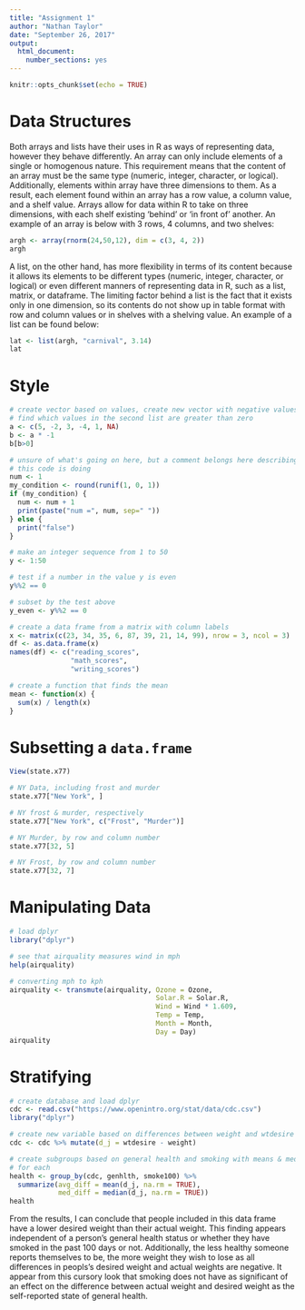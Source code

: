 ```yaml
---
title: "Assignment 1"
author: "Nathan Taylor"
date: "September 26, 2017"
output: 
  html_document: 
    number_sections: yes
---
```


```r
knitr::opts_chunk$set(echo = TRUE)
```

# Data Structures

Both arrays and lists have their uses in R as ways of representing data, 
however they behave differently. An array can only include elements of a single
or homogenous nature. This requirement means that the content of an array must
be the same type (numeric, integer, character, or logical). Additionally, 
elements within array have three dimensions to them. As a result, each element
found within an array has a row value, a column value, and a shelf value. 
Arrays allow for data within R to take on three  dimensions, with each shelf
existing 'behind' or 'in front of' another. An example of an array is below 
with 3 rows, 4 columns, and two shelves:

```r
argh <- array(rnorm(24,50,12), dim = c(3, 4, 2))
argh
```

A list, on the other hand, has more flexibility in terms of its content because
it allows its elements to be different types (numeric, integer, character, or
logical) or even different manners of representing data in R, such as a list, 
matrix, or dataframe. The limiting factor behind a list is the fact that it 
exists only in one dimension, so its contents do not show up in table format 
with row and column values or in shelves with a shelving value. An example of 
a list can be found below:

```r
lat <- list(argh, "carnival", 3.14)
lat
```


# Style

```r
# create vector based on values, create new vector with negative values, then
# find which values in the second list are greater than zero
a <- c(5, -2, 3, -4, 1, NA)
b <- a * -1
b[b>0]

# unsure of what's going on here, but a comment belongs here describing what
# this code is doing
num <- 1
my_condition <- round(runif(1, 0, 1))
if (my_condition) {
  num <- num + 1
  print(paste("num =", num, sep=" "))
} else {
  print("false")
}

# make an integer sequence from 1 to 50
y <- 1:50

# test if a number in the value y is even
y%%2 == 0

# subset by the test above
y_even <- y%%2 == 0

# create a data frame from a matrix with column labels
x <- matrix(c(23, 34, 35, 6, 87, 39, 21, 14, 99), nrow = 3, ncol = 3)
df <- as.data.frame(x)
names(df) <- c("reading_scores",
               "math_scores",
               "writing_scores")

# create a function that finds the mean
mean <- function(x) {
  sum(x) / length(x)
}
```

# Subsetting a `data.frame`

```r
View(state.x77)

# NY Data, including frost and murder
state.x77["New York", ]

# NY frost & murder, respectively
state.x77["New York", c("Frost", "Murder")]

# NY Murder, by row and column number
state.x77[32, 5]

# NY Frost, by row and column number
state.x77[32, 7]
```

# Manipulating Data

```r
# load dplyr
library("dplyr")

# see that airquality measures wind in mph
help(airquality)

# converting mph to kph
airquality <- transmute(airquality, Ozone = Ozone, 
                                    Solar.R = Solar.R, 
                                    Wind = Wind * 1.609, 
                                    Temp = Temp, 
                                    Month = Month, 
                                    Day = Day)
airquality
```

# Stratifying

```r
# create database and load dplyr
cdc <- read.csv("https://www.openintro.org/stat/data/cdc.csv")
library("dplyr")

# create new variable based on differences between weight and wtdesire
cdc <- cdc %>% mutate(d_j = wtdesire - weight)

# create subgroups based on general health and smoking with means & medians
# for each
health <- group_by(cdc, genhlth, smoke100) %>%
  summarize(avg_diff = mean(d_j, na.rm = TRUE),
            med_diff = median(d_j, na.rm = TRUE))
health
```

From the results, I can conclude that people included in this data frame have 
a lower desired weight than their actual weight. This finding appears 
independent of a person's general health status or whether they have smoked
in the past 100 days or not. Additionally, the less healthy someone reports themselves to be, the more weight they wish to lose as all differences in peopls's desired weight and actual weights are negative. It appear from this cursory look that smoking does not have as significant of an effect on the difference between actual weight and desired weight as the self-reported state of general health.
